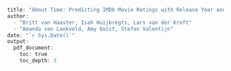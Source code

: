 ```r
title: "About Time: Predicting IMDb Movie Ratings with Release Year and the Effect of Animation"
author:
  - "Britt van Haaster, Isah Huijbregts, Lars van der Kroft"
  - "Amanda van Lankveld, Amy Quist, Stefan Valentijn"
date: "`r Sys.Date()`"
output:
  pdf_document:
    toc: true
    toc_depth: 3
```
